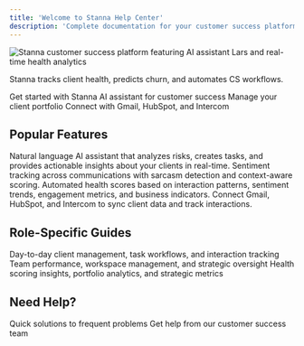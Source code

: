 ```yaml
---
title: 'Welcome to Stanna Help Center'
description: 'Complete documentation for your customer success platform'
---
```


<Frame>
  <img src="/images/hero-dashboard.svg" alt="Stanna customer success platform featuring AI assistant Lars and real-time health analytics" />
</Frame>

Stanna tracks client health, predicts churn, and automates CS workflows.

<CardGroup cols={2}>
  <Card
    title="Quick Setup"
    icon="rocket"
    href="/getting-started/setup"
  >
    Get started with Stanna
  </Card>
  <Card
    title="Meet Lars AI"
    icon="sparkles"
    href="/ai-tools/ai-agent-overview"
  >
    AI assistant for customer success
  </Card>
  <Card
    title="Client Management"
    icon="users"
    href="/features/client-management"
  >
    Manage your client portfolio
  </Card>
  <Card
    title="Integrations"
    icon="plug"
    href="/integrations/overview"
  >
    Connect with Gmail, HubSpot, and Intercom
  </Card>
</CardGroup>

## Popular Features

<AccordionGroup>
  <Accordion title="Lars AI Assistant" icon="sparkles">
    Natural language AI assistant that analyzes risks, creates tasks, and provides actionable insights about your clients in real-time.
  </Accordion>

  <Accordion title="Sentiment Analysis" icon="heart">
    Sentiment tracking across communications with sarcasm detection and context-aware scoring.
  </Accordion>

  <Accordion title="Predictive Health Scoring" icon="chart-line">
    Automated health scores based on interaction patterns, sentiment trends, engagement metrics, and business indicators.
  </Accordion>

  <Accordion title="Integrations" icon="link">
    Connect Gmail, HubSpot, and Intercom to sync client data and track interactions.
  </Accordion>
</AccordionGroup>

## Role-Specific Guides

<CardGroup cols={3}>
  <Card
    title="CS Professionals"
    icon="headset"
    href="/user-guides/cs-pro/client-management"
  >
    Day-to-day client management, task workflows, and interaction tracking
  </Card>
  <Card
    title="CS Directors"
    icon="users-between-lines"
    href="/pages/workspaces"
  >
    Team performance, workspace management, and strategic oversight
  </Card>
  <Card
    title="Leadership"
    icon="building"
    href="/pages/health-score"
  >
    Health scoring insights, portfolio analytics, and strategic metrics
  </Card>
</CardGroup>

## Need Help?

<CardGroup cols={2}>
  <Card
    title="Common Issues"
    icon="wrench"
    href="/support/troubleshooting/common-issues"
  >
    Quick solutions to frequent problems
  </Card>
  <Card
    title="Contact Support"
    icon="envelope"
    href="mailto:support@gostanna.com"
  >
    Get help from our customer success team
  </Card>
</CardGroup>
